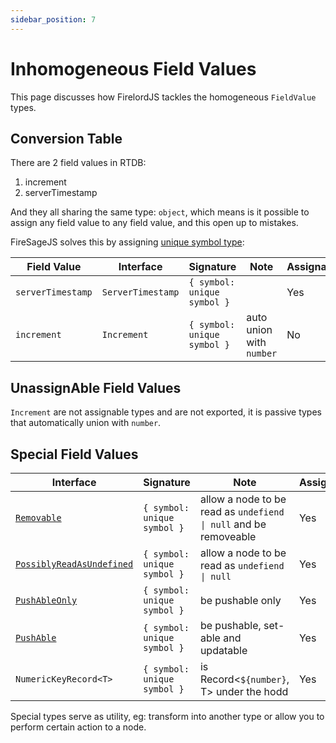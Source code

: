 ```yaml
---
sidebar_position: 7
---
```


# Inhomogeneous Field Values

This page discusses how FirelordJS tackles the homogeneous `FieldValue` types.

## Conversion Table

There are 2 field values in RTDB:

1. increment
2. serverTimestamp

And they all sharing the same type: `object`, which means is it possible to assign any field value to any field value, and this open up to mistakes.

FireSageJS solves this by assigning [unique symbol type](https://www.typescriptlang.org/docs/handbook/release-notes/typescript-2-7.html#unique-symbol):

| Field Value       | Interface         | Signature                   | Note                     | Assignable |
| ----------------- | ----------------- | --------------------------- | ------------------------ | ---------- |
| `serverTimestamp` | `ServerTimestamp` | `{ symbol: unique symbol }` |                          | Yes        |
| `increment`       | `Increment`       | `{ symbol: unique symbol }` | auto union with `number` | No         |

## UnassignAble Field Values

`Increment` are not assignable types and are not exported, it is passive types that automatically union with `number`.

## Special Field Values

| Interface                                                       | Signature                   | Note                                                             | Assignable |
| --------------------------------------------------------------- | --------------------------- | ---------------------------------------------------------------- | ---------- |
| [`Removable`](/guides/removable)                                | `{ symbol: unique symbol }` | allow a node to be read as `undefiend \| null` and be removeable | Yes        |
| [`PossiblyReadAsUndefined`](/guides/possibly_read_as_undefined) | `{ symbol: unique symbol }` | allow a node to be read as `undefiend \| null`                   | Yes        |
| [`PushAbleOnly`](/guides/pushable/pushableonly)                 | `{ symbol: unique symbol }` | be pushable only                                                 | Yes        |
| [`PushAble`](/guides/pushable/pushable)                         | `{ symbol: unique symbol }` | be pushable, set-able and updatable                              | Yes        |
| `NumericKeyRecord<T>`                                           | `{ symbol: unique symbol }` | is Record<`${number}`, T> under the hodd                         | Yes        |

Special types serve as utility, eg: transform into another type or allow you to perform certain action to a node.
